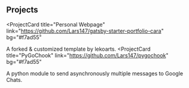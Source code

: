 ## Projects

<ProjectCard
  title="Personal Webpage"
  link="https://github.com/Lars147/gatsby-starter-portfolio-cara"
  bg="#f7ad55"
>
  A forked & customized template by lekoarts.
</ProjectCard>
<ProjectCard
  title="PyGoChook"
  link="https://github.com/Lars147/pygochook"
  bg="#f7ad55"
>
  A python module to send asynchronously multiple messages to Google Chats. 
</ProjectCard>